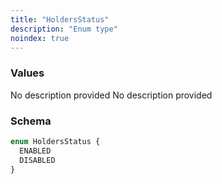 ```yaml
---
title: "HoldersStatus"
description: "Enum type"
noindex: true
---
```


### Values

<ResponseField name="ENABLED" type="enum">
  No description provided
</ResponseField>

<ResponseField name="DISABLED" type="enum">
  No description provided
</ResponseField>

### Schema


```graphql 
enum HoldersStatus {
  ENABLED
  DISABLED
}
```
